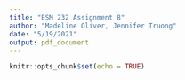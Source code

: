 ```yaml
---
title: "ESM 232 Assignment 8"
author: "Madeline Oliver, Jennifer Truong"
date: "5/19/2021"
output: pdf_document
---
```


```r
knitr::opts_chunk$set(echo = TRUE)
```

